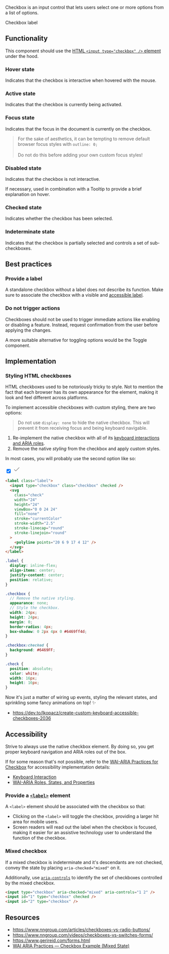 
<article>

<Title>
    Checkbox
</Title>

Checkbox is an input control that lets users select one or more options from a list of options.

<div className="center">
  <Checkbox defaultChecked>Checkbox label</Checkbox>
</div>

</article>

<article>

## Functionality

This component should use the [HTML `<input type="checkbox" />` element](https://developer.mozilla.org/en-US/docs/Web/HTML/Element/input/checkbox) under the hood.

### Hover state

Indicates that the checkbox is interactive when hovered with the mouse.

### Active state

Indicates that the checkbox is currently being activated.

### Focus state

Indicates that the focus in the document is currently on the checkbox.

> For the sake of aesthetics, it can be tempting to remove default browser focus styles with `outline: 0;` <br /><br />
> Do not do this before adding your own custom focus styles!

### Disabled state

Indicates that the checkbox is not interactive.

If necessary, used in combination with a <Link href="/play/tooltip">Tooltip</Link> to provide a brief explanation on hover.

### Checked state

Indicates whether the checkbox has been selected.

### Indeterminate state

Indicates that the checkbox is partially selected and controls a set of sub-checkboxes.

<Checkboxes />

</article>

<article>

## Best practices

### Provide a label

A standalone checkbox without a label does not describe its function. Make sure to associate the checkbox with a visible and [accessible label](#provide-a-label-element).

### Do not trigger actions

Checkboxes should not be used to trigger immediate actions like enabling or disabling a feature.
Instead, request confirmation from the user before applying the changes.

A more suitable alternative for toggling options would be the Toggle component.

</article>

<article>

## Implementation

### Styling HTML checkboxes

HTML checkboxes used to be notoriously tricky to style. Not to mention the fact that each browser has its own appearance for the element, making it look and feel different across platforms.

To implement accessible checkboxes with custom styling, there are two options:

> Do not use `display: none` to hide the native checkbox. This will prevent it from receiving focus and being keyboard navigable.

1. Re-implement the native checkbox with all of its [keyboard interactions and ARIA roles](https://www.w3.org/TR/wai-aria-practices/#checkbox).
2. Remove the native _styling_ from the checkbox and apply custom styles.


In most cases, you will probably use the second option like so:

<label class="checkboxExample">
  <input type="checkbox" checked />
  <svg
    width="24"
    height="24"
    viewBox="0 0 24 24"
    stroke="currentColor"
    fill="none"
    stroke="currentColor"
    strokeWidth={2.5}
    strokeLinecap="round"
    strokeLinejoin="round"
  >
    <polyline points="20 6 9 17 4 12" />
  </svg>
</label>

```html
<label class="label">
  <input type="checkbox" class="checkbox" checked />
  <svg
    class="check"
    width="24"
    height="24"
    viewBox="0 0 24 24"
    fill="none"
    stroke="currentColor"
    stroke-width="2.5"
    stroke-linecap="round"
    stroke-linejoin="round"
  >
    <polyline points="20 6 9 17 4 12" />
  </svg>
</label>
```

```scss
.label {
  display: inline-flex;
  align-items: center;
  justify-content: center;
  position: relative;
}

.checkbox {
  // Remove the native styling.
  appearance: none;
  // Style the checkbox.
  width: 24px;
  height: 24px;
  margin: 0;
  border-radius: 4px;
  box-shadow: 0 2px 4px 0 #6469ff4d;
}

.checkbox:checked {
  background: #6469FF;
}

.check {
  position: absolute;
  color: white;
  width: 16px;
  height: 16px;
}
```

Now it's just a matter of wiring up events, styling the relevant states, and sprinkling some fancy animations on top! ✨

- https://dev.to/lkopacz/create-custom-keyboard-accessible-checkboxes-2036

</article>

<article>

## Accessibility

Strive to always use the native checkbox element. By doing so, you get proper keyboard navigation and ARIA roles out of the box.

If for some reason that's not possible, refer to the [WAI-ARIA Practices for Checkbox](https://www.w3.org/TR/wai-aria-practices/#checkbox) for accessibility implementation details:

- [Keyboard Interaction](https://www.w3.org/TR/wai-aria-practices/#keyboard-interaction-5)
- [WAI-ARIA Roles, States, and Properties](https://www.w3.org/TR/wai-aria-practices/#wai-aria-roles-states-and-properties-5)

### Provide a [`<label>`](https://developer.mozilla.org/en-US/docs/Web/HTML/Element/label) element

A `<label>` element should be associated with the checkbox so that:

- Clicking on the `<label>` will toggle the checkbox, providing a larger hit area for mobile users.
- Screen readers will read out the label when the checkbox is focused, making it easier for an assistive technology user to understand the function of the checkbox.

### Mixed checkbox

If a mixed checkbox is indeterminate and it's descendants are not checked, convey the state by placing `aria-checked="mixed"` on it.

Additionally, use [`aria-controls`](https://www.w3.org/WAI/PF/aria-1.1/states_and_properties#aria-controls) to
identify the set of checkboxes controlled by the mixed checkbox.

```html
<input type="checkbox" aria-checked="mixed" aria-controls="1 2" />
<input id="1" type="checkbox" checked />
<input id="2" type="checkbox" />
```

</article>

<article>

## Resources

- https://www.nngroup.com/articles/checkboxes-vs-radio-buttons/
- https://www.nngroup.com/videos/checkboxes-vs-switches-forms/
- https://www.gerireid.com/forms.html
- [WAI ARIA Practices — Checkbox Example (Mixed State)](https://www.w3.org/TR/wai-aria-practices/examples/checkbox/checkbox-2/checkbox-2.html)

</article>

